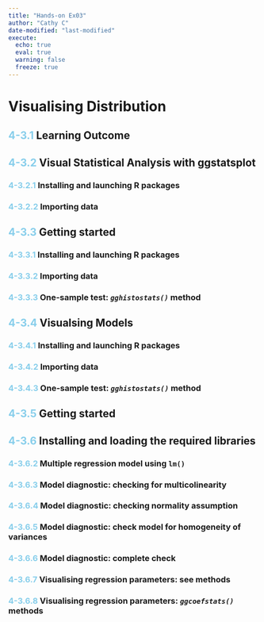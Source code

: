 ```yaml
---
title: "Hands-on Ex03"
author: "Cathy C"
date-modified: "last-modified" 
execute:
  echo: true 
  eval: true 
  warning: false 
  freeze: true  
---
```


# Visualising Distribution

## [4-3.1]{style="color:skyblue"} Learning Outcome

## [4-3.2]{style="color:skyblue"} Visual Statistical Analysis with **ggstatsplot**

### [4-3.2.1]{style="color:skyblue"} Installing and launching R packages

### [4-3.2.2]{style="color:skyblue"} Importing data

## [4-3.3]{style="color:skyblue"} Getting started

### [4-3.3.1]{style="color:skyblue"} Installing and launching R packages

### [4-3.3.2]{style="color:skyblue"} Importing data

### [4-3.3.3]{style="color:skyblue"} One-sample test: *`gghistostats()`* method

## [4-3.4]{style="color:skyblue"} Visualsing Models

### [4-3.4.1]{style="color:skyblue"} Installing and launching R packages

### [4-3.4.2]{style="color:skyblue"} Importing data

### [4-3.4.3]{style="color:skyblue"} One-sample test: *`gghistostats()`* method

## [4-3.5]{style="color:skyblue"} Getting started

## [4-3.6]{style="color:skyblue"} Installing and loading the required libraries

### [4-3.6.2]{style="color:skyblue"} Multiple regression model using `lm()`

### [4-3.6.3]{style="color:skyblue"} Model diagnostic: checking for multicolinearity

### [4-3.6.4]{style="color:skyblue"} Model diagnostic: checking normality assumption

### [4-3.6.5]{style="color:skyblue"} Model diagnostic: check model for homogeneity of variances

### [4-3.6.6]{style="color:skyblue"} Model diagnostic: complete check

### [4-3.6.7]{style="color:skyblue"} Visualising regression parameters: see methods

### [4-3.6.8]{style="color:skyblue"} Visualising regression parameters: *`ggcoefstats()`* methods
